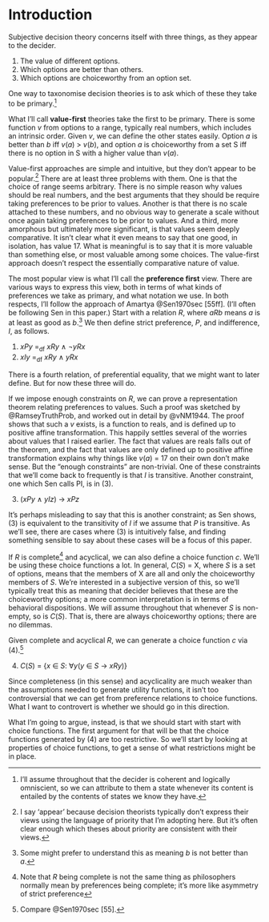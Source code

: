 # Introduction {#sec-intro}

Subjective decision theory concerns itself with three things, as they appear to the decider.

1. The value of different options.
2. Which options are better than others.
3. Which options are choiceworthy from an option set.

One way to taxonomise decision theories is to ask which of these they take to be primary.^[I'll assume throughout that the decider is coherent and logically omniscient, so we can attribute to them a state whenever its content is entailed by the contents of states we know they have.]

What I'll call **value-first** theories take the first to be primary. There is some function *v* from options to a range, typically real numbers, which includes an intrinsic order. Given *v*, we can define the other states easily. Option *a* is better than *b* iff *v*(*a*) > *v*(*b*), and option *a* is choiceworthy from a set S iff there is no option in S with a higher value than *v*(*a*).

Value-first approaches are simple and intuitive, but they don't appear to be popular.^[I say 'appear' because decision theorists typically don't express their views using the language of priority that I'm adopting here. But it's often clear enough which theses about priority are consistent with their views.] There are at least three problems with them. One is that the choice of range seems arbitrary. There is no simple reason why values should be real numbers, and the best arguments that they should be require taking preferences to be prior to values. Another is that there is no scale attached to these numbers, and no obvious way to generate a scale without once again taking preferences to be prior to values. And a third, more amorphous but ultimately more significant, is that values seem deeply comparative. It isn't clear what it even means to say that one good, in isolation, has value 17. What is meaningful is to say that it is more valuable than something else, or most valuable among some choices. The value-first approach doesn't respect the essentially comparative nature of value.

The most popular view is what I'll call the **preference first** view. There are various ways to express this view, both in terms of what kinds of preferences we take as primary, and what notation we use. In both respects, I'll follow the approach of Amartya @Sen1970sec [55ff]. (I'll often be following Sen in this paper.) Start with a relation *R*, where *aRb* means *a* is at least as good as *b*.^[Some might prefer to understand this as meaning *b* is not better than *a*.] We then define strict preference, *P*, and indifference, *I*, as follows.

(@P) *xPy* =~df~ *xRy* ∧ ¬*yRx*
(@I) *xIy* =~df~ *xRy* ∧ *yRx*

There is a fourth relation, of preferential equality, that we might want to later define. But for now these three will do.

If we impose enough constraints on *R*, we can prove a representation theorem relating preferences to values. Such a proof was sketched by @RamseyTruthProb, and worked out in detail by @vNM1944. The proof shows that such a *v* exists, is a function to reals, and is defined up to positive affine transformation. This happily settles several of the worries about values that I raised earlier. The fact that values are reals falls out of the theorem, and the fact that values are only defined up to positive affine transformation explains why things like *v*(*a*) = 17 on their own don't make sense. But the "enough constraints" are non-trivial. One of these constraints that we'll come back to frequently is that *I* is transitive. Another constraint, one which Sen calls PI, is in (@PI).

(@PI) (*xPy* ∧ *yIz*) → *xPz*

It's perhaps misleading to say that this is another constraint; as Sen shows, (@PI) is equivalent to the transitivity of *I* if we assume that *P* is transitive. As we'll see, there are cases where (@PI) is intuitively false, and finding something sensible to say about these cases will be a focus of this paper.

If *R* is complete^[Note that *R* being complete is not the same thing as philosophers normally mean by preferences being complete; it's more like asymmetry of strict preference] and acyclical, we can also define a choice function *c*. We'll be using these choice functions a lot. In general, *C*(*S*) = X, where *S* is a set of options, means that the members of X are all and only the choiceworthy members of *S*. We're interested in a subjective version of this, so we'll typically treat this as meaning that decider believes that these are the choiceworthy options; a more common interpretation is in terms of behavioral dispositions. We will assume throughout that whenever *S* is non-empty, so is *C*(*S*). That is, there are always choiceworthy options; there are no dilemmas.

Given complete and acyclical *R*, we can generate a choice function *c* via (@RtoC).^[Compare @Sen1970sec [55].]

(@RtoC) *C*(*S*) = {*x* ∈ *S*: ∀*y*(*y* ∈ *S* → *xRy*)}

Since completeness (in this sense) and acyclicality are much weaker than the assumptions needed to generate utility functions, it isn't too controversial that we can get from preference relations to choice functions. What I want to controvert is whether we should go in this direction.

What I'm going to argue, instead, is that we should start with start with choice functions. The first argument for that will be that the choice functions generated by (@RtoC) are too restrictive. So we'll start by looking at properties of choice functions, to get a sense of what restrictions might be in place.

